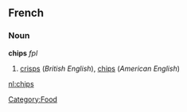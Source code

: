 ==French==
===Noun===
'''chips''' ''fpl''
# [[crisps]] (''British English''), [[chips]] (''American English'')
[[Category:Food]]

[[nl:chips]]